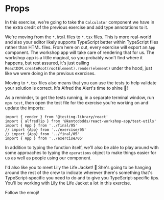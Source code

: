 # Props

In this exercise, we're going to take the `Calculator` component we have in the
extra credit of the previous exercise and add type annotations to it.

We're moving from the `*.html` files to `*.tsx` files. This is more real-world
and also your editor likely supports TypeScript better within TypeScript files
rather than HTML files. From here on out, every exercise will export an `App`
component. The workshop app will take care of rendering that for us. The
workshop app is a little magical, so you probably won't find where it happens,
but rest assured, it's just calling
`ReactDOM.createRoot(rootElement).render(element)` under the hood, just like we
were doing in the previous exercises.

Moving to `*.tsx` files also means that you can use the tests to help validate
your solution is correct. It's Alfred the Alert's time to shine 🚨!

As a reminder, to get the tests running, in a separate terminal window, run
`npm test`, then open the test file for the exercise you're working on and
update the imports:

```tsx add=5-6 remove=3-4
import { render } from '@testing-library/react'
import { alfredTip } from '@kentcdodds/react-workshop-app/test-utils'
import { App } from '../final/05'
// import {App} from '../exercise/05'
// import {App} from '../final/05'
import { App } from '../exercise/05'
```

In addition to typing the function itself, we'll also be able to play around
with some approaches to typing the `operations` object to make things easier for
us as well as people using our component.

I'd also like you to meet Lily the Life Jacket! 🦺 She's going to be hanging
around the rest of the crew to indicate wherever there's something that's
TypeScript-specific you need to do and to give you TypeScript-specific tips.
You'll be working with Lily the Life Jacket a lot in this exercise.

Follow the emoji!
